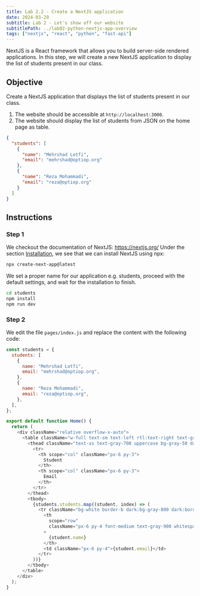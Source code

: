 ```yaml
---
title: Lab 2.2 - Create a NextJS application
date: 2024-03-29
subtitle: Lab 2 - Let's show off our website
subtitlePath: ../lab02-python-nextjs-app-overview
tags: ["nextjs", "react", "python", "fast-api"]
---
```


NextJS is a React framework that allows you to build server-side 
rendered applications. In this step, we will create a new NextJS 
application to display the list of students present in our class.

## Objective
Create a NextJS application that displays the list of students
present in our class.
1. The website should be accessible at `http://localhost:3000`.
2. The website should display the list of students from JSON 
  on the home page as table.
```json
{
  "students": [
    {
      "name": "Mehrshad Lotfi",
      "email": "mehrshad@optiop.org"
    },
    {
      "name": "Reza Mohammadi",
      "email": "reza@optiop.org"
    }
  ]
}
```

## Instructions

### Step 1
We checkout the documentation of NextJS: https://nextjs.org/
Under the section [Installation](https://nextjs.org/docs/getting-started/installation), 
we see that we can install NextJS using npx:
```bash
npx create-next-app@latest
```
We set a proper name for our application e.g. students,
proceed with the default settings, and wait for the installation to finish.
```bash
cd students
npm install
npm run dev
```

### Step 2 
We edit the file `pages/index.js` and replace the content with the following code:
```javascript
const students = {
  students: [
    {
      name: "Mehrshad Lotfi",
      email: "mehrshad@optiop.org",
    },
    {
      name: "Reza Mohammadi",
      email: "reza@optiop.org",
    },
  ],
};

export default function Home() {
  return (
    <div className="relative overflow-x-auto">
      <table className="w-full text-sm text-left rtl:text-right text-gray-500 dark:text-gray-400">
        <thead className="text-xs text-gray-700 uppercase bg-gray-50 dark:bg-gray-700 dark:text-gray-400">
          <tr>
            <th scope="col" className="px-6 py-3">
              Student
            </th>
            <th scope="col" className="px-6 py-3">
              Email
            </th>
          </tr>
        </thead>
        <tbody>
          {students.students.map((student, index) => (
            <tr className="bg-white border-b dark:bg-gray-800 dark:border-gray-700" key={index}>
              <th
                scope="row"
                className="px-6 py-4 font-medium text-gray-900 whitespace-nowrap dark:text-white"
              >
                {student.name}
              </th>
              <td className="px-6 py-4">{student.email}</td>
            </tr>
          ))}
        </tbody>
      </table>
    </div>
  );
}
```

